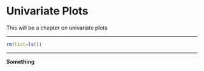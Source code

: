 # Univariate Plots

This will be a chapter on univariate plots

********

```r
rm(list=ls())
```

********

**Something**

